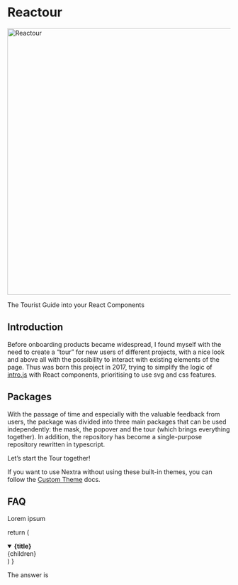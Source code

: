 
# Reactour

<Image
  src="/reactour-hero-light.jpg"
  alt="Reactour"
  className="w-auto select-none bg-white"
  width="1200"
  height="600"
/>

The Tourist Guide into your React Components

## Introduction


Before onboarding products became widespread, I found myself with the need to create a “tour” for new users of different projects, with a nice look and above all with the possibility to interact with existing elements of the page. Thus was born this project in 2017, trying to simplify the logic of [intro.js](https://introjs.com/) with React components, prioritising to use svg and css features.

## Packages

With the passage of time and especially with the valuable feedback from users, the package was divided into three main packages that can be used independently: the mask, the popover and the tour (which brings everything together). In addition, the repository has become a single-purpose repository rewritten in typescript.

Let’s start the Tour together!

<Cards num={3}>
  <Cards.Card arrow title="Mask docs" href="/mask/quickstart" />
  <Cards.Card arrow title="Popover docs" href="/popover/quickstart" />
  <Cards.Card arrow title="Tour docs" href="/tour/quickstart" />
</Cards>

If you want to use Nextra without using these built-in themes, you can follow
the [Custom Theme](/docs/custom-theme) docs.

## FAQ

Lorem ipsum

  return (
    <details
      open
      className="last-of-type:mb-0 rounded-lg bg-neutral-50 dark:bg-neutral-800 p-2 mt-4"
    >
      <summary>
        <strong className="text-lg">{title}</strong>
      </summary>
      <div className="nx-p-2">{children}</div>
    </details>
  )
}

<FAQBox title="Can I use x?">The answer is</FAQBox>
